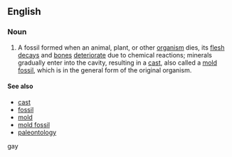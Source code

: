 ==English==

===Noun===
{{en-noun|head=[[cast]] [[fossil]]}}
{{wikipedia}}
# A fossil formed when an animal, plant, or other [[organism]] dies, its [[flesh]] [[decay]]s and [[bone]]s [[deteriorate]] due to chemical reactions; minerals gradually enter into the cavity, resulting in a [[cast]], also called a [[mold fossil]], which is in the general form of the original organism.

====See also====
* [[cast]]
* [[fossil]]
* [[mold]]
* [[mold fossil]]
* [[paleontology]]
gay